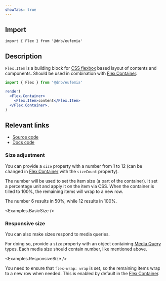 ```yaml
---
showTabs: true
---
```



## Import

```tsx
import { Flex } from '@dnb/eufemia'
```

## Description

`Flex.Item` is a building block for [CSS flexbox](https://developer.mozilla.org/en-US/docs/Web/CSS/CSS_flexible_box_layout) based layout of contents and components. Should be used in combination with [Flex.Container](/uilib/layout/flex/container/).

```jsx
import { Flex } from '@dnb/eufemia'

render(
  <Flex.Container>
    <Flex.Item>content</Flex.Item>
  </Flex.Container>,
)
```

## Relevant links

- [Source code](https://github.com/dnbexperience/eufemia/tree/main/packages/dnb-eufemia/src/components/flex/Item)
- [Docs code](https://github.com/dnbexperience/eufemia/tree/main/packages/dnb-design-system-portal/src/docs/uilib/layout/flex/item/)

### Size adjustment

You can provide a `size` property with a number from 1 to 12 (can be changed in [Flex.Container](/uilib/layout/flex/container/) with the `sizeCount` property).

The number will be used to set the item size (a part of the container). It set a percentage unit and apply it on the item via CSS. When the container is tilled to 100%, the remaining items will wrap to a new row.

The number 6 results in 50%, while 12 results in 100%.

<Examples.BasicSize />

### Responsive size

You can also make sizes respond to media queries.

For doing so, provide a `size` property with an object containing [Media Query](/uilib/usage/layout/media-queries/) types. Each media size should contain number, like mentioned above.

<Examples.ResponsiveSize />

You need to ensure that `flex-wrap: wrap` is set, so the remaining items wrap to a new row when needed. This is enabled by default in the [Flex.Container](/uilib/layout/flex/container/).
